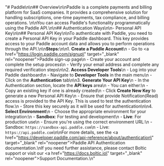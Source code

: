 "# Paddle\n\n## Overview\n\nPaddle is a complete payments and billing platform for SaaS companies. It provides a comprehensive solution for handling subscriptions, one-time payments, tax compliance, and billing operations. \n\nYou can access Paddle's functionality programmatically using the Paddle API.\n\n## Authentication Ways\n\n- Personal API Key\n\n## Personal API Key\n\nTo authenticate with Paddle, you need to create a Personal API Key in your Paddle dashboard. This key provides access to your Paddle account data and allows you to perform operations through the API.\n\n**Steps:**\n\n1. **Create a Paddle Account**\n    - Go to <a href=\"https://login.paddle.com/signup\" target=\"_blank\" rel=\"noopener\"><span>Paddle sign-up page</span></a>\n    - Create your account and complete the setup process\n    - Verify your email address and complete any required verification steps\n\n2. **Access Developer Tools**\n    - Log into your Paddle dashboard\n    - Navigate to **Developer Tools** in the main menu\n    - Click on the **Authentication** tab\n\n3. **Generate Your API Key**\n    - In the Authentication section, locate the **API keys** area\n    - You can either:\n        - Copy an existing key if one is already created\n        - Click **Create New Key** to generate a new Personal API Key\n    - Ensure that provide Notification(Read) access is provided to the API Key. This is used to test the authentication flow.\n    - Store this key securely as it will be used for authentication\n\n4. **Select Environment**\n    - Choose the appropriate environment for your integration:\n        - **Sandbox**: For testing and development\n        - **Live**: For production use\n    - Ensure you're using the correct environment URL:\n        - Sandbox: `https://sandbox-api.paddle.com`\n        - Live: `https://api.paddle.com`\n\nFor more details, see the <a href=\"https://developer.paddle.com/api-reference/about/authentication\" target=\"_blank\" rel=\"noopener\"><span>Paddle API Authentication documentation</span></a>.\nIf you need further assistance, please contact Boltic support or visit our <a href=\"https://docs.boltic.io\" target=\"_blank\" rel=\"noopener\"><span>Support Documentation</span></a>.\n"